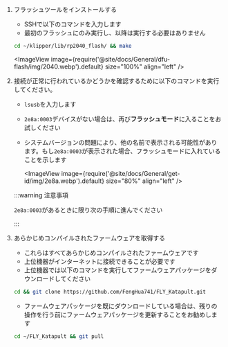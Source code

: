 1. フラッシュツールをインストールする

    * SSHで以下のコマンドを入力します
    * 最初のフラッシュにのみ実行し、以降は実行する必要はありません
    ```bash
    cd ~/klipper/lib/rp2040_flash/ && make
    ```
    <ImageView image={require('@site/docs/General/dfu-flash/img/2040.webp').default} size="100%" align="left" />

2. 接続が正常に行われているかどうかを確認するために以下のコマンドを実行してください。

    * `lsusb`を入力します
    * `2e8a:0003`デバイスがない場合は、再び**フラッシュモード**に入ることをお試しください
    * システムバージョンの問題により、他の名前で表示される可能性があります。もし`2e8a:0003`が表示された場合、フラッシュモードに入れていることを示します

        <ImageView image={require('@site/docs/General/get-id/img/2e8a.webp').default} size="80%" align="left" /> 

    :::warning 注意事項

    `2e8a:0003`があるときに限り次の手順に進んでください

    :::

3. あらかじめコンパイルされたファームウェアを取得する

    * これらはすべてあらかじめコンパイルされたファームウェアです
    * 上位機器がインターネットに接続できることが必要です
    * 上位機器では以下のコマンドを実行してファームウェアパッケージをダウンロードしてください

    ```bash
    cd && git clone https://github.com/FengHua741/FLY_Katapult.git
    ```

    * ファームウェアパッケージを既にダウンロードしている場合は、残りの操作を行う前にファームウェアパッケージを更新することをお勧めします

    ```bash
    cd ~/FLY_Katapult && git pull
    ```